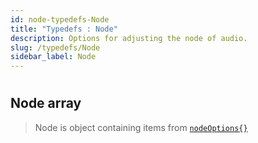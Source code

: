 ```yaml
---
id: node-typedefs-Node
title: "Typedefs : Node"
description: Options for adjusting the node of audio.
slug: /typedefs/Node
sidebar_label: Node
---
```



#

## Node <span className="info badge">array</span>

> Node is object containing items from [`nodeOptions{}`](./nodeOptions.mdx#nodeOptions)